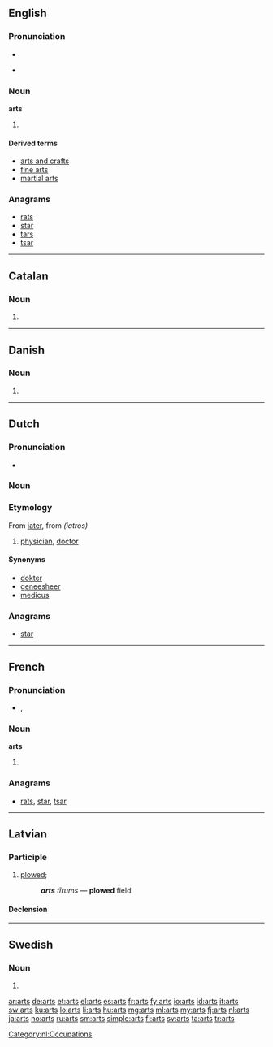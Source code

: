 ==English==

===Pronunciation===
* {{audio|en-us-arts.ogg|Audio (US)}}

* {{rhymes|ɑː(r)ts}}

===Noun===
'''arts'''

# {{plural of|art}}

====Derived terms====
* [[arts and crafts]]
* [[fine arts]]
* [[martial arts]]

===Anagrams===
* [[rats#English|rats]]
* [[star#English|star]]
* [[tars#English|tars]]
* [[tsar#English|tsar]]

----

==Catalan==

===Noun===
{{ca-noun-form}}

#{{plural of|art|lang=ca|nocat=1}}

----

==Danish==

===Noun===
{{head|da|noun form|g=c}}

# {{form of|genitive singular indefinite|art|lang=da}}

----

==Dutch==

===Pronunciation===
* {{audio|Nl-arts.ogg|audio}}

===Noun===
===Etymology===
From {{etyl|la|nl}} [[iater]], from {{etyl|grc|nl}} ''(iatros)''

{{nl-noun|m|artsen|artsje|f=artse}}

# [[physician]], [[doctor]]

====Synonyms====
* [[dokter]]
* [[geneesheer]]
* [[medicus]]

===Anagrams===
* [[star#Dutch|star]]

[[Category:nl:Occupations]]

----

==French==

===Pronunciation===
* {{IPA|/aʁ/|lang=fr}}, {{X-SAMPA|/aR/}}

===Noun===
'''arts''' {{m-p}}

# {{plural of|art|lang=fr}}

===Anagrams===
* [[rats#French|rats]], [[star#French|star]], [[tsar#French|tsar]]

----

==Latvian==

===Participle===
{{lv-part|art|t}}

# [[plow]]ed; {{lv-participle of|art|pst|psv}}
#: '''''arts''' tīrums'' — '''plowed''' field

====Declension====
{{lv-decl-part|ar|t|extrawidth=-100}}

----

==Swedish==

===Noun===
{{head|sv|noun form}}

# {{sv-noun-form-indef-gen|art}}

[[ar:arts]]
[[de:arts]]
[[et:arts]]
[[el:arts]]
[[es:arts]]
[[fr:arts]]
[[fy:arts]]
[[io:arts]]
[[id:arts]]
[[it:arts]]
[[sw:arts]]
[[ku:arts]]
[[lo:arts]]
[[li:arts]]
[[hu:arts]]
[[mg:arts]]
[[ml:arts]]
[[my:arts]]
[[fj:arts]]
[[nl:arts]]
[[ja:arts]]
[[no:arts]]
[[ru:arts]]
[[sm:arts]]
[[simple:arts]]
[[fi:arts]]
[[sv:arts]]
[[ta:arts]]
[[tr:arts]]